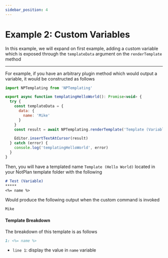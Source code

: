 ```yaml
---
sidebar_position: 4
---
```


# Example 2: Custom Variables
In this example, we will expand on first example, adding a custom variable which is exposed through the `templateData` argument on the `renderTemplate` method

*****


<Tabs>
  <TabItem value="code" label="Plugin Code" default>
For example, if you have an arbitrary plugin method which would output a variable, it would be constructed as follows

```javascript
import NPTemplating from 'NPTemplating'

export async function templatingHelloWorld(): Promise<void> {
  try {
    const templateData = {
      data: {
        name: 'Mike'
      }
    }
    const result = await NPTemplating.renderTemplate('Template (Variable)', templateData)

    Editor.insertTextAtCursor(result)
  } catch (error) {
    console.log('templatingHelloWorld', error)
  }
}
```

</TabItem>

<TabItem value="template" label="Template">

Then, you will have a templated name `Template (Hello World)` located in your NotPlan template folder with the following

```markdown
# Test (Variable)
*****
<%= name %>
```

</TabItem>

<TabItem value="output" label="Output">

Would produce the following output when the custom command is invoked

```markdown
Mike
```

#### Template Breakdown
The breakdown of this template is as follows

```markdown
1: <%= name %>
```

- `line 1`: display the value in `name` variable


</TabItem>
</Tabs>
